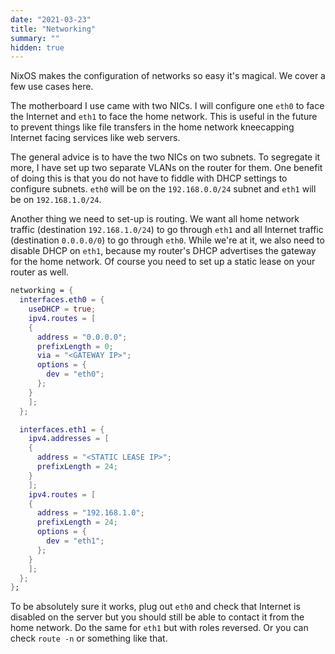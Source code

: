 ```yaml
---
date: "2021-03-23"
title: "Networking"
summary: ""
hidden: true
---
```


NixOS makes the configuration of networks so easy it's magical. We cover a few
use cases here.

The motherboard I use came with two NICs. I will configure one `eth0` to face
the Internet and `eth1` to face the home network. This is useful in the future
to prevent things like file transfers in the home network kneecapping Internet
facing services like web servers.

The general advice is to have the two NICs on two subnets. To segregate it more,
I have set up two separate VLANs on the router for them. One benefit of doing
this is that you do not have to fiddle with DHCP settings to configure subnets.
`eth0` will be on the `192.168.0.0/24` subnet and `eth1` will be on
`192.168.1.0/24`.

Another thing we need to set-up is routing. We want all home network traffic
(destination `192.168.1.0/24`) to go through `eth1` and all Internet traffic
(destination `0.0.0.0/0`) to go through `eth0`. While we're at it, we also need to
disable DHCP on `eth1`, because my router's DHCP advertises the gateway for the
home network. Of course you need to set up a static lease on your router as
well.

```nix path=/etc/nixos/configuration.nix
networking = {
  interfaces.eth0 = {
    useDHCP = true;
    ipv4.routes = [
    {
      address = "0.0.0.0";
      prefixLength = 0;
      via = "<GATEWAY IP>";
      options = {
        dev = "eth0";
      };
    }
    ];
  };

  interfaces.eth1 = {
    ipv4.addresses = [
    {
      address = "<STATIC LEASE IP>";
      prefixLength = 24;
    }
    ];
    ipv4.routes = [
    {
      address = "192.168.1.0";
      prefixLength = 24;
      options = {
        dev = "eth1";
      };
    }
    ];
  };
};
```

To be absolutely sure it works, plug out `eth0` and check that Internet is
disabled on the server but you should still be able to contact it from the home
network. Do the same for `eth1` but with roles reversed. Or you can check `route
-n` or something like that.
